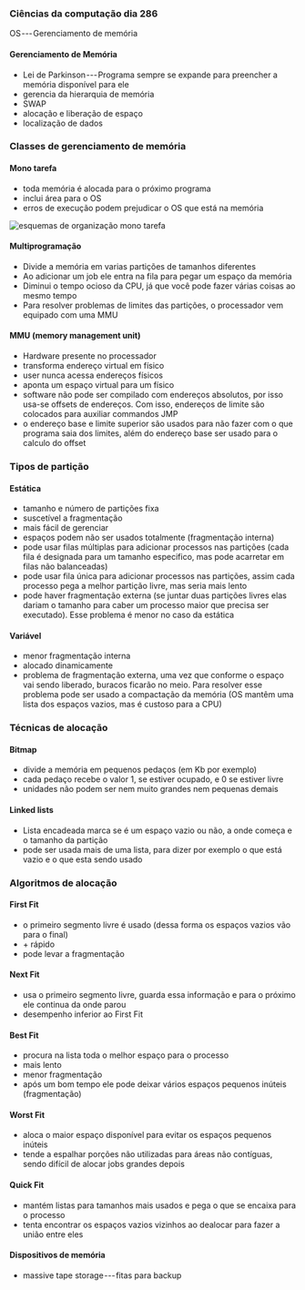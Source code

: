 




### Ciências da computação dia 286

OS --- Gerenciamento de memória

#### Gerenciamento de Memória

-   Lei de Parkinson --- Programa sempre se expande para preencher a
    memória disponível para ele
-   gerencia da hierarquia de memória
-   SWAP
-   alocação e liberação de espaço
-   localização de dados








### Classes de gerenciamento de memória

#### Mono tarefa

-   toda memória é alocada para o próximo programa
-   inclui área para o OS
-   erros de execução podem prejudicar o OS que está na memória

![esquemas de organização
mono tarefa](https://cdn-images-1.medium.com/max/800/1*EQcvObfuoSgWtqa9bZrFTQ.png)

#### Multiprogramação

-   Divide a memória em varias partições de tamanhos diferentes
-   Ao adicionar um job ele entra na fila para pegar um espaço da
    memória
-   Diminui o tempo ocioso da CPU, já que você pode fazer várias coisas
    ao mesmo tempo
-   Para resolver problemas de limites das partições, o processador vem
    equipado com uma MMU








#### MMU (memory management unit)

-   Hardware presente no processador
-   transforma endereço virtual em físico
-   user nunca acessa endereços físicos
-   aponta um espaço virtual para um físico
-   software não pode ser compilado com endereços absolutos, por isso
    usa-se offsets de endereços. Com isso, endereços de limite são
    colocados para auxiliar commandos JMP
-   o endereço base e limite superior são usados para não fazer com o
    que programa saia dos limites, além do endereço base ser usado para
    o calculo do offset








### Tipos de partição

#### Estática

-   tamanho e número de partições fixa
-   suscetível a fragmentação
-   mais fácil de gerenciar
-   espaços podem não ser usados totalmente (fragmentação interna)
-   pode usar filas múltiplas para adicionar processos nas partições
    (cada fila é designada para um tamanho especifico, mas pode
    acarretar em filas não balanceadas)
-   pode usar fila única para adicionar processos nas partições, assim
    cada processo pega a melhor partição livre, mas seria mais lento
-   pode haver fragmentação externa (se juntar duas partições livres
    elas dariam o tamanho para caber um processo maior que precisa ser
    executado). Esse problema é menor no caso da estática

#### Variável

-   menor fragmentação interna
-   alocado dinamicamente
-   problema de fragmentação externa, uma vez que conforme o espaço vai
    sendo liberado, buracos ficarão no meio. Para resolver esse problema
    pode ser usado a compactação da memória (OS mantêm uma lista dos
    espaços vazios, mas é custoso para a CPU)








### Técnicas de alocação

#### Bitmap

-   divide a memória em pequenos pedaços (em Kb por exemplo)
-   cada pedaço recebe o valor 1, se estiver ocupado, e 0 se estiver
    livre
-   unidades não podem ser nem muito grandes nem pequenas demais

#### Linked lists

-   Lista encadeada marca se é um espaço vazio ou não, a onde começa e o
    tamanho da partição
-   pode ser usada mais de uma lista, para dizer por exemplo o que está
    vazio e o que esta sendo usado








### Algoritmos de alocação

#### First Fit

-   o primeiro segmento livre é usado (dessa forma os espaços vazios vão
    para o final)
-   \+ rápido
-   pode levar a fragmentação

#### Next Fit

-   usa o primeiro segmento livre, guarda essa informação e para o
    próximo ele continua da onde parou
-   desempenho inferior ao First Fit

#### Best Fit

-   procura na lista toda o melhor espaço para o processo
-   mais lento
-   menor fragmentação
-   após um bom tempo ele pode deixar vários espaços pequenos inúteis
    (fragmentação)

#### Worst Fit

-   aloca o maior espaço disponível para evitar os espaços pequenos
    inúteis
-   tende a espalhar porções não utilizadas para áreas não contíguas,
    sendo difícil de alocar jobs grandes depois

#### Quick Fit

-   mantém listas para tamanhos mais usados e pega o que se encaixa para
    o processo
-   tenta encontrar os espaços vazios vizinhos ao dealocar para fazer a
    união entre eles








#### Dispositivos de memória

-   massive tape storage --- fitas para backup


